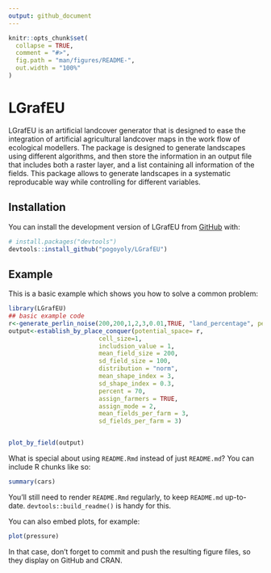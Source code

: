 ```yaml
---
output: github_document
---
```


<!-- README.md is generated from README.Rmd. Please edit that file -->

```r
knitr::opts_chunk$set(
  collapse = TRUE,
  comment = "#>",
  fig.path = "man/figures/README-",
  out.width = "100%"
)
```

# LGrafEU

<!-- badges: start -->
<!-- badges: end -->

LGrafEU is an artificial landcover generator that is designed to ease the integration of artificial agricultural landcover maps in the work flow of ecological modellers. The package is designed to generate landscapes using different algorithms, and then store the information in an output file that includes both a raster layer, and a list containing all information of the fields. This package allows to  generate landscapes in a systematic reproducable  way while controlling for different variables.  

## Installation

You can install the development version of LGrafEU from [GitHub](https://github.com/) with:

``` r
# install.packages("devtools")
devtools::install_github("pogoyoly/LGrafEU")
```

## Example

This is a basic example which shows you how to solve a common problem:

```r
library(LGrafEU)
## basic example code
r<-generate_perlin_noise(200,200,1,2,3,0.01,TRUE, "land_percentage", percetange = 75)
output<-establish_by_place_conquer(potential_space= r,
                         cell_size=1,
                         includsion_value = 1,
                         mean_field_size = 200,
                         sd_field_size = 100,
                         distribution = "norm",
                         mean_shape_index = 3,
                         sd_shape_index = 0.3,
                         percent = 70,
                         assign_farmers = TRUE,
                         assign_mode = 2,
                         mean_fields_per_farm = 3,
                         sd_fields_per_farm = 3)


plot_by_field(output)

```

What is special about using `README.Rmd` instead of just `README.md`? You can include R chunks like so:

```r
summary(cars)
```

You'll still need to render `README.Rmd` regularly, to keep `README.md` up-to-date. `devtools::build_readme()` is handy for this.

You can also embed plots, for example:

```r
plot(pressure)
```

In that case, don't forget to commit and push the resulting figure files, so they display on GitHub and CRAN.
